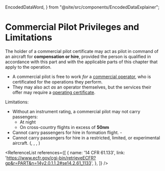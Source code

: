   EncodedDataWord,
} from "@site/src/components/EncodedDataExplainer";

# Commercial Pilot Privileges and Limitations

The holder of a commercial pilot certificate may act as pilot in command of an
aircraft for **compensation or hire**, provided the person is qualified in
accordance with this part and with the applicable parts of this chapter that
apply to the operation.

- A commercial pilot is free to work _for_ a
  [commercial operator](/topics/commercial/operators), who is certificated for
  the operations they perform.
- They may also act _as_ an operator themselves, but the services their offer
  may require a [operating certificate](/topics/commercial/operators).

Limitations:

- Without an instrument rating, a commercial pilot may not carry passengers:
  - At night
  - On cross-country flights in excess of **50nm**
- Cannot carry passengers for hire in formation flight. -
  <Reg part="91.111" />
- Cannot carry passengers for hire in a restricted, limited, or experimental
  aircraft. (<Reg part="91.313" />, <Reg part="91.315" />,
  <Reg part="91.317" />, <Reg part="91.319" />)

<Reg part="61.133" />

<ReferenceList references={[
  {
    name: '14 CFR 61.133',
    link: 'https://www.ecfr.gov/cgi-bin/retrieveECFR?gp&r=PART&n=14y2.0.1.1.2#se14.2.61_1133',
  },
]} />
